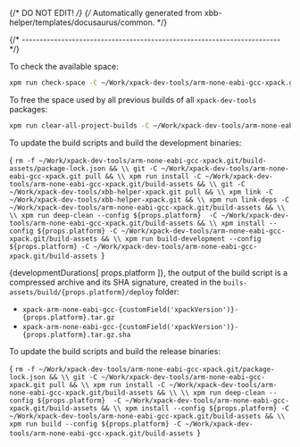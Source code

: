 {/* DO NOT EDIT! */}
{/* Automatically generated from xbb-helper/templates/docusaurus/common. */}




{/* ------------------------------------------------------------------------ */}

To check the available space:

```sh
xpm run check-space -C ~/Work/xpack-dev-tools/arm-none-eabi-gcc-xpack.git/build-assets
```

To free the space used by all previous builds of all `xpack-dev-tools` packages:

```sh
xpm run clear-all-project-builds -C ~/Work/xpack-dev-tools/arm-none-eabi-gcc-xpack.git/build-assets
```

To update the build scripts and build the development binaries:

<CodeBlock language="sh"> {
`rm -f ~/Work/xpack-dev-tools/arm-none-eabi-gcc-xpack.git/build-assets/package-lock.json && \\
git -C ~/Work/xpack-dev-tools/arm-none-eabi-gcc-xpack.git pull && \\
xpm run install -C ~/Work/xpack-dev-tools/arm-none-eabi-gcc-xpack.git/build-assets && \\
git -C ~/Work/xpack-dev-tools/xbb-helper-xpack.git pull && \\
xpm link -C ~/Work/xpack-dev-tools/xbb-helper-xpack.git && \\
xpm run link-deps -C ~/Work/xpack-dev-tools/arm-none-eabi-gcc-xpack.git/build-assets && \\
\\
xpm run deep-clean --config ${props.platform}  -C ~/Work/xpack-dev-tools/arm-none-eabi-gcc-xpack.git/build-assets && \\
xpm install --config ${props.platform} -C ~/Work/xpack-dev-tools/arm-none-eabi-gcc-xpack.git/build-assets && \\
xpm run build-development --config ${props.platform} -C ~/Work/xpack-dev-tools/arm-none-eabi-gcc-xpack.git/build-assets
`} </CodeBlock>

{developmentDurations[ props.platform ]}, the output of the build script is a compressed
archive and its SHA signature, created in
the <code>buils-assets/build/{props.platform}/deploy</code> folder:

* <code>xpack-arm-none-eabi-gcc-{customField('xpackVersion')}-{props.platform}.tar.gz</code>
* <code>xpack-arm-none-eabi-gcc-{customField('xpackVersion')}-{props.platform}.tar.gz.sha</code>

To update the build scripts and build the release binaries:

<CodeBlock language="sh"> {
`rm -f ~/Work/xpack-dev-tools/arm-none-eabi-gcc-xpack.git/package-lock.json && \\
git -C ~/Work/xpack-dev-tools/arm-none-eabi-gcc-xpack.git pull && \\
xpm run install -C ~/Work/xpack-dev-tools/arm-none-eabi-gcc-xpack.git/build-assets && \\
\\
xpm run deep-clean --config ${props.platform}  -C ~/Work/xpack-dev-tools/arm-none-eabi-gcc-xpack.git/build-assets && \\
xpm install --config ${props.platform} -C ~/Work/xpack-dev-tools/arm-none-eabi-gcc-xpack.git/build-assets && \\
xpm run build --config ${props.platform} -C ~/Work/xpack-dev-tools/arm-none-eabi-gcc-xpack.git/build-assets
`} </CodeBlock>
